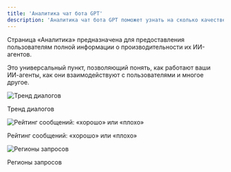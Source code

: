 ```yaml
---
title: 'Аналитика чат бота GPT'
description: 'Аналитика чат бота GPT поможет узнать на сколько качественно он настроен'
---
```


Страница «Аналитика» предназначена для предоставления пользователям полной информации о производительности их ИИ-агентов.

Это универсальный пункт, позволяющий понять, как работают ваши ИИ-агенты, как они взаимодействуют с пользователями и многое другое.

![Тренд диалогов](/images/analytics/Xnapper-2024-01-04-17.52.51.png)

Тренд диалогов

![Рейтинг сообщений: «хорошо» или «плохо»](/images/analytics/Xnapper-2024-01-04-17.53.08.png)

Рейтинг сообщений: «хорошо» или «плохо»

![Регионы запросов](/images/analytics/Xnapper-2024-01-04-17.53.17.png)

Регионы запросов
